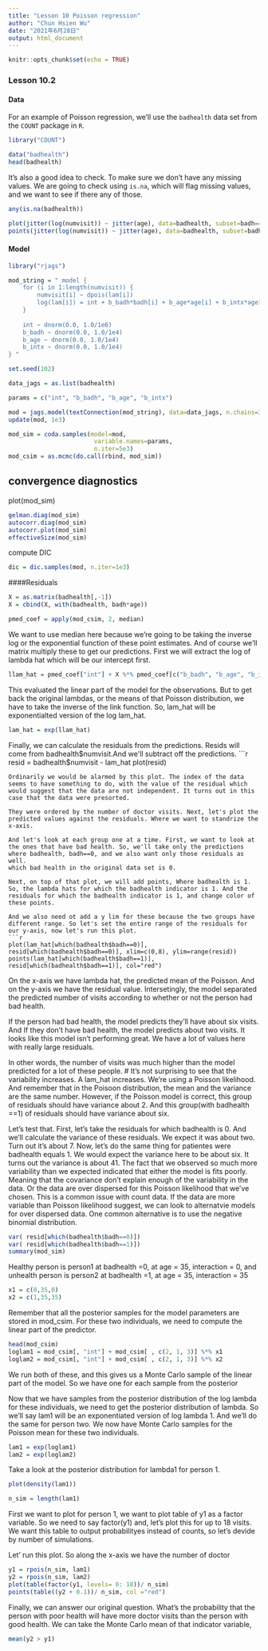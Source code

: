 ```yaml
---
title: "Lesson 10 Poisson regression"
author: "Chun Hsien Wu"
date: "2021年6月28日"
output: html_document
---
```


```r
knitr::opts_chunk$set(echo = TRUE)
```

### Lesson 10.2
#### Data
For an example of Poisson regression, we’ll use the `badhealth` data set from the `COUNT` package in `R`.

```r
library("COUNT")
```

```r
data("badhealth")
head(badhealth)
```
It's also a good idea to check. To make sure we don't have any missing values. We are going to check using `is.na`, which will flag missing values, and we want to see if there any of those.
```r
any(is.na(badhealth))
```
```r
plot(jitter(log(numvisit)) ~ jitter(age), data=badhealth, subset=badh==0, xlab="age", ylab="log(visits)")
points(jitter(log(numvisit)) ~ jitter(age), data=badhealth, subset=badh==1,  col="red")
```

#### Model
```r
library("rjags")
```
```r
mod_string = " model {
    for (i in 1:length(numvisit)) {
        numvisit[i] ~ dpois(lam[i])
        log(lam[i]) = int + b_badh*badh[i] + b_age*age[i] + b_intx*age[i]*badh[i]
    }
    
    int ~ dnorm(0.0, 1.0/1e6)
    b_badh ~ dnorm(0.0, 1.0/1e4)
    b_age ~ dnorm(0.0, 1.0/1e4)
    b_intx ~ dnorm(0.0, 1.0/1e4)
} "

set.seed(102)

data_jags = as.list(badhealth)

params = c("int", "b_badh", "b_age", "b_intx")

mod = jags.model(textConnection(mod_string), data=data_jags, n.chains=3)
update(mod, 1e3)

mod_sim = coda.samples(model=mod,
                        variable.names=params,
                        n.iter=5e3)
mod_csim = as.mcmc(do.call(rbind, mod_sim))
```
## convergence diagnostics
plot(mod_sim)
```r
gelman.diag(mod_sim)
autocorr.diag(mod_sim)
autocorr.plot(mod_sim)
effectiveSize(mod_sim)
```
compute DIC
```r
dic = dic.samples(mod, n.iter=1e3)
```
####Residuals
```r
X = as.matrix(badhealth[,-1])
X = cbind(X, with(badhealth, badh*age))

pmed_coef = apply(mod_csim, 2, median)
```
We want to use median here because we're going to be taking the inverse log or the exponential function of these point estimates.
And of course we'll matrix multiply these to get our predictions. First we will extract the log of lambda hat which will be our intercept first.
```r
llam_hat = pmed_coef["int"] + X %*% pmed_coef[c("b_badh", "b_age", "b_intx")]
```
This evaluated the linear part of the model for the observations. But to get back the original lambdas, or the means of that Poisson distribution, we have to take the inverse of the link function. So, lam_hat will be exponentialted version of the log lam_hat.
```r
lam_hat = exp(llam_hat)
```
Finally, we can calculate the residuals from the predictions. Resids will come from badhealth$numvisit.And we'll subtract off the predictions.
```r
resid = badhealth$numvisit - lam_hat
plot(resid)
```
Ordinarily we would be alarmed by this plot. The index of the data seems to have something to do, with the value of the residual which would suggest that the data are not independent. It turns out in this case that the data were presorted.

They were ordered by the number of doctor visits. Next, let's plot the predicted values against the residuals. Where we want to standrize the x-axis.

And let's look at each group one at a time. First, we want to look at the ones that have bad health. So, we'll take only the predictions where badhealth, badh==0, and we also want only those residuals as well.
which bad health in the original data set is 0.

Next, on top of that plot, we will add points, Where badhealth is 1. So, the lambda hats for which the badhealth indicator is 1. And the residuals for which the badhealth indicator is 1, and change color of these points.

And we also need ot add a y lim for these because the two groups have different range. So let's set the entire range of the residuals for our y-axis, now let's run this plot.
```r
plot(lam_hat[which(badhealth$badh==0)], resid[which(badhealth$badh==0)], xlim=c(0,8), ylim=range(resid))
points(lam_hat[which(badhealth$badh==1)], resid[which(badhealth$badh==1)], col="red")
```
On the x-axis we have lambda hat, the predicted mean of the Poisson. And on the y-axis we have the residual value. Intersetingly, the model separated the predicted number of visits according to whether or not the person had bad health.

If the person had bad health, the model predicts they'll have about six visits. And If they don't have bad health, the model predicts about two visits. It looks like this model isn't performing great. We have a lot of values here with really large residuals.

In other words, the number of visits was much higher than the model predicted for a lot of these people. # It's not surprising to see that the variability increases. A lam_hat increases. We're using a Poisson likelihood. And remember that in the Poisoon distribution, the mean and the variance are the same number. However, if the Poisson model is correct, this group of residuals should have variance about 2. And this group(with badhealth ==1) of residuals should have variance about six.

Let's test that. First, let's take the residuals for which badhealth is 0. And we'll calculate the variance of these residuals. We expect it was 
about two. Turn out it's about 7. Now, let's do the same thing for patientes were badhealth equals 1. We would expect the variance here to be about six. It turns out the variance is about 41. The fact that we observed so much more variability than we expected indicated that either the model is fits poorly. Meaning that the covariance don't explain enough of the variability in the data. Or the data are over dispersed for this Poisson likelihood  that we've chosen. This is a common issue with count data. If the data are more variable than Poisson likelihood suggest, we can look to alternatvie models for over dispersed data. One common alternative is to use the negative binomial distribution.
```r
var( resid[which(badhealth$badh==0)])
var( resid[which(badhealth$badh==1)])
summary(mod_sim)
```
Healthy person is  person1 at badhealth =0, at age = 35, interaction = 0, 
and unhealth person is person2 at badhealth =1, at age = 35, interaction = 35
```r
x1 = c(0,35,0)
x2 = c(1,35,35)
```
Remember that all the posterior samples for the model parameters are stored in  mod_csim. For these two individuals, we need to compute the linear part of the predictor.
```r
head(mod_csim)
loglam1 = mod_csim[, "int"] + mod_csim[ , c(2, 1, 3)] %*% x1
loglam2 = mod_csim[, "int"] + mod_csim[ , c(2, 1, 3)] %*% x2
```
We run both of these, and this gives us a Monte Carlo sample of the linear part of the model. So we have one for each sample from the posterior

Now that we have samples from the posterior distribution of the log lambda for these individuals, we need to get the posterior distribution of lambda. So we'll say lam1 will be an exponentiated version of log lambda 1. And we'll do the same for person two. We now have Monte Carlo samples for the Poisson mean for these two individuals. 
```r
lam1 = exp(loglam1)
lam2 = exp(loglam2)
```
Take a look at the posterior distribution for lambda1 for person 1.
```r
plot(density(lam1))
```
```r
n_sim = length(lam1)
```

First we want to plot for person 1, we want to plot table of y1 as a factor variable. So we need to say factor(y1) and, let's plot this for up to 18 visits. We want this table to output probabilityes instead of counts, so let's devide by number of simulations.

Let' run this plot. So along the x-axis we have the number of doctor
```r
y1 = rpois(n_sim, lam1)
y2 = rpois(n_sim, lam2)
plot(table(factor(y1, levels= 0: 18))/ n_sim)
points(table((y2 + 0.1))/ n_sim, col ="red")
```

Finally, we can answer our original question. What's the probability that the person with poor health will have more doctor visits than the person with good health. We can take the Monte Carlo mean of that indicator variable, 
```r
mean(y2 > y1)
```



